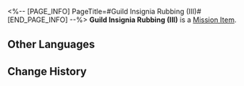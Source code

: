 <%-- [PAGE_INFO]
PageTitle=#Guild Insignia Rubbing (III)#
[END_PAGE_INFO] --%>
{{Item Infobox
|id          = 140260
|image       = Item Guild Insignia Rubbing (III).png
|type        = Mission Item
|invCategory = Missions
|rarity      = 1
|effect      = 
|description = A rubbing put together at a particular angle, portraying the secret insignia left by Scholar Bernini, who was Todd's teacher. It seems to be hiding some important information.
}}
'''Guild Insignia Rubbing (III)''' is a [[Mission Item]].

==Other Languages==
{{Other Languages
|en   = Guild Insignia Rubbing (III)
|zhs  = 学会标识的拓片（其三）
|zht  = 學會標記拓片（其三）
|ja   = 学会のマークの拓本（三）
|ko   = 학회 표식의 탁본 (3)
|es   = Calco de una marca de la Sociedad (III)
|fr   = Estampe de marque de la Guilde (III)
|ru   = Эстамп Гильдии III
|th   = ภาพจารึกที่มีสัญลักษณ์ของสถาบัน (3)
|vi   = Bản Khắc Ký Hiệu Của Hội 3
|de   = Gildeninsignien-Abrieb (III)
|id   = Jejak Simbol Ilmu Akademis (Bagian 3)
|pt   = Parte da Insígnia da Guilda (III)
}}

==Change History==
{{Change History|1.2}}
